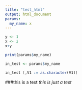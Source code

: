 ```yaml
---
title: "test_html"
output: html_document
params:
  my_name: x
---
```


```r

y <- 1
x <- 2
x+y

print(params$my_name)

in_test <- params$my_name

in_test [,V1 := as.character(V1)]
```

###this is a test
*this is just a test*
